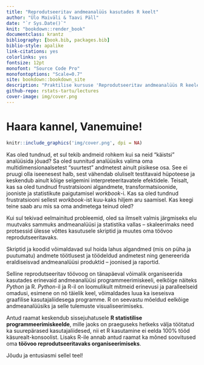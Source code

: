 ```yaml
--- 
title: "Reprodutseeritav andmeanalüüs kasutades R keelt"
author: "Ülo Maiväli & Taavi Päll"
date: "`r Sys.Date()`"
knit: "bookdown::render_book"
documentclass: krantz
bibliography: [book.bib, packages.bib]
biblio-style: apalike
link-citations: yes
colorlinks: yes
fontsize: 12pt
monofont: "Source Code Pro"
monofontoptions: "Scale=0.7"
site: bookdown::bookdown_site
description: "Praktilise kursuse 'Reprodutseeritav andmeanalüüs R keeles' materjalid."
github-repo: rstats-tartu/lectures
cover-image: img/cover.png
---
```



# Haara kannel, Vanemuine! {-}

```r
knitr::include_graphics('img/cover.png', dpi = NA)
```

Kas oled tundnud, et sul tekib andmeid rohkem kui sa neid "käistsi" analüüsida jõuad? 
Sa oled sunnitud analüüsiks valima oma multidimensionaalsetest "suurtest" andmetest ainult pisikese osa. 
See ei pruugi olla iseenesest halb, sest vähendab oluliselt testitavaid hüpoteese ja keskendub ainult kõige selgemini interpreteeritavatele efektidele.
Teisalt, kas sa oled tundnud frustratsiooni algandmete, transformatsioonide, jooniste ja statistikute paigutamisel *workbook*-i.
Kas sa oled tundnud frustratsiooni sellest *workbook*-ist kuu-kaks hiljem aru saamisel.
Kas keegi teine saab aru mis sa oma andmetega teinud oled?

Kui sul tekivad eelmainitud probleemid, oled sa ilmselt valmis järgmiseks elu muutvaks sammuks andmeanalüüsi ja statistika vallas -- skaleerimaks need protsessid ülesse võttes kasutusele skriptid ja muutes oma töövoo reprodutseeritavaks.

Skriptid ja koodid võimaldavad sul hoida lahus algandmed (mis on püha ja puutumatu) andmete töötlusest ja töödeldud andmetest ning genereerida eraldiseisvad andmeanalüüsi produktid -- joonised ja raportid.

Selline reprodutseeritav töövoog on tänapäeval võimalik organiseerida kasutades erinevaid andmeanalüüsi programmeerimiskeeli, eelkõige näiteks *Python* ja R.
*Python*-il ja R-il on loomulikult mitmeid erinevusi ja paralleelseid omadusi, esimene on nö täielik keel, võimaldades luua ka iseseisva graafilise kasutajaliidesega programme.
R on seevastu mõeldud eelkõige andmeanalüüsiks ja selle tulemuste visualiseerimiseks.


Antud raamat keskendub sissejuhatusele **R statistilise programmeerimiskeelde**, mille jaoks on praeguseks hetkeks välja töötatud ka suurepärased kasutajaliidesed, nii et R kasutamine ei eelda 100% tööd käsurealt-konsoolist.
Lisaks R-ile annab antud raamat ka mõned soovitused oma **töövoo reprodutseeritavaks organiseerimiseks**.

Jõudu ja entusiasmi sellel teel!


